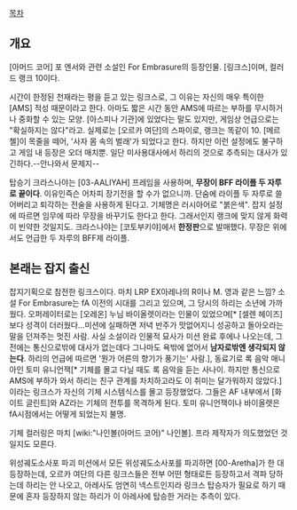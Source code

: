 [[목차]]
== 개요 ==
[아머드 코어] 포 엔서와 관련 소설인 For Embrasure의 등장인물. [링크스]이며, 컬러드 랭크 10이다.

시간이 한정된 천재라는 평을 듣고 있는 링크스로, 그 이유는 자신의 매우 특이한 [AMS] 적성 때문이라고 한다. 아마도 짧은 시간 동안 AMS에 따르는 부하를 무시하거나 중화할 수 있는 모양. [아스피나 기관]에 있었다는 말도 있지만, 게임상 언급으로는 "확실하지는 않다"라고.
실제로는 [오르카 여단]의 스파이로, 랭크는 똑같이 10. [메르첼]이 목줄을 떼어, '사자 몸 속의 벌래'가 되었다고 한다. 하지만 이런 설정에도 불구하고 게임 내 등장은 오더 매치뿐. 일단 미사용대사에서 하리의 것으로 추측되는 대사가 있긴하다.--안나와서 문제지--

탑승기 크라스나야는 [03-AALIYAH] 프레임을 사용하며, '''무장이 BFF 라이플 두 자루로 끝이다'''. 이유인즉슨 어차피 장기전을 할 수가 없으니까. 단숨에 라이플 두 자루로 쓸어버리고 퇴각하는 전술을 사용하게 된다고. 기체명은 러시아어로 "붉은색". 잡지 설정에 따르면 임무에 따라 무장을 바꾸기도 한다고 한다. 그래서인지 랭크에 맞지 않게 화력이 빈약한 것일지도.
크라스나야는 [코토부키야]에서 '''한정판'''으로 발매했다. 무장은 위에서도 언급한 두 자루의 BFF제 라이플.

== 본래는 잡지 출신 ==
잡지기획으로 참전한 링크스이다. 마치 LRP EX아레나의 R이나 M. 영과 같은 느낌? 
소설 For Embrasure는 fA 이전의 시대를 그리고 있으며, 그 당시의 하리는 소년에 가까웠다. 오퍼레이터로는 [오레온] 누님 바이올렛이라는 인물이 있었으며[* [셀렌 헤이즈]보다 성격이 더러웠다...미션에 실패하면 저녁 반주가 맛없어지니 성공하고 돌아오라는 말을 던져주는 멋진 사람. 사실 소설이라 인물적 묘사가 미션 완료 후에나 나오는데, 그 전에는 통신으로밖에 대사가 없는데다 그나마도 욕밖에 없어서 '''남자로밖엔 생각되지 않는다'''. 하리의 언급에 따르면 '뭔가 어른의 향기가 풍기는' 사람.], 동료기로 록 음악 매니아인 토미 유니언잭[* 기체를 몰고 다닐 때도 록 음악을 듣는 사나이. 하지만 통신으로 AMS에 부하가 와서 하리는 친구 관계를 차치하고라도 이 취미는 달가워하지 않았다.]이라는 링크스가 자신의 기체 시스템식스를 몰고 등장했었다. 그들은 AF 내부에서 [화이트 글린트]와 AZ라는 기체의 전투를 목격하게 된다.
토미 유니언잭이나 바이올렛은 fA시점에서는 어떻게 되었는지 불명.

기체 컬러링은 마치 [wiki:"나인볼(아머드 코어)" 나인볼]. 프라 제작자가 의도했었던 것일지도 모른다.

위성궤도소사포 파괴 미션에서 모든 위성궤도소사포를 파괴하면 [00-Aretha]가 한 대 등장하는데, 오르카 여단의 다른 링크스들은 전부 어떤 형태로든 등장하고서 격파 당하는데 하리는 안 나오고, 아레사도 엄연히 넥스트인지라 링크스 탑승자가 필요로 하기 때문에 혼자 등장하지 않는 하리가 이 아레사에 탑승한 거라는 추측이 있다.
